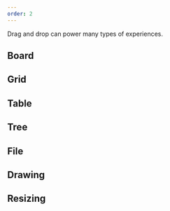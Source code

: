 ```yaml
---
order: 2
---
```



Drag and drop can power many types of experiences.

## Board

<Example Component={BoardExample} />

## Grid

<Example Component={GridExample} />

## Table

<Example Component={TableExample} />

## Tree

<Example Component={TreeExample} />

## File

<Example Component={FileExample} />

## Drawing

<Example Component={DrawingExample} />

## Resizing

<Example Component={ResizingExample} />
